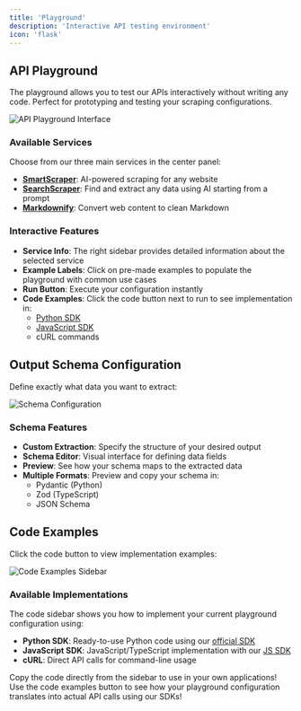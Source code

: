 ```yaml
---
title: 'Playground'
description: 'Interactive API testing environment'
icon: 'flask'
---
```


## API Playground

The playground allows you to test our APIs interactively without writing any code. Perfect for prototyping and testing your scraping configurations.

<Frame>
  <img src="/images/dashboard/playground-1.png" alt="API Playground Interface" />
</Frame>

### Available Services

Choose from our three main services in the center panel:

- [**SmartScraper**](/services/smartscraper): AI-powered scraping for any website
- [**SearchScraper**](/services/searchscraper): Find and extract any data using AI starting from a prompt
- [**Markdownify**](/services/markdownify): Convert web content to clean Markdown


### Interactive Features

- **Service Info**: The right sidebar provides detailed information about the selected service
- **Example Labels**: Click on pre-made examples to populate the playground with common use cases
- **Run Button**: Execute your configuration instantly
- **Code Examples**: Click the code button next to run to see implementation in:
  - [Python SDK](/sdks/python)
  - [JavaScript SDK](/sdks/javascript)
  - cURL commands

## Output Schema Configuration

Define exactly what data you want to extract:

<Frame>
  <img src="/images/dashboard/playground-2.png" alt="Schema Configuration" />
</Frame>

### Schema Features

- **Custom Extraction**: Specify the structure of your desired output
- **Schema Editor**: Visual interface for defining data fields
- **Preview**: See how your schema maps to the extracted data
- **Multiple Formats**: Preview and copy your schema in:
  - Pydantic (Python)
  - Zod (TypeScript)
  - JSON Schema

## Code Examples

Click the code button to view implementation examples:

<Frame>
  <img src="/images/dashboard/playground-3.png" alt="Code Examples Sidebar" />
</Frame>

### Available Implementations

The code sidebar shows you how to implement your current playground configuration using:

- **Python SDK**: Ready-to-use Python code using our [official SDK](/sdks/python)
- **JavaScript SDK**: JavaScript/TypeScript implementation with our [JS SDK](/sdks/javascript)
- **cURL**: Direct API calls for command-line usage

<Tip>
Copy the code directly from the sidebar to use in your own applications!
</Tip>

<Tip>
Use the code examples button to see how your playground configuration translates into actual API calls using our SDKs!
</Tip> 